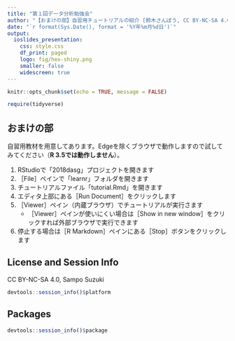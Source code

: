 ```yaml
---
title: "第１回データ分析勉強会"
author: "【おまけの部】自習用チュートリアルの紹介 [鈴木さんぽう, CC BY-NC-SA 4.0]"
date: "`r format(Sys.Date(), format = '%Y年%m月%d日')`"
output:
  ioslides_presentation:
    css: style.css
    df_print: paged
    logo: fig/hex-shiny.png
    smaller: false
    widescreen: true
---
```


```r
knitr::opts_chunk$set(echo = TRUE, message = FALSE)

require(tidyverse)
```


## おまけの部
自習用教材を用意してあります。Edgeを除くブラウザで動作しますので試してみてください（**R 3.5では動作しません**）。

1. RStudioで「2018dasg」プロジェクトを開きます
1. ［File］ペインで「learnr」フォルダを開きます
1. チュートリアルファイル「tutorial.Rmd」を開きます
1. エディタ上部にある［Run Document］をクリックします
1. ［Viewer］ペイン（内蔵ブラウザ）でチュートリアルが実行さます
    * ［Viewer］ペインが使いにくい場合は［Show in new window］をクリックすれば外部ブラウザで実行できます
1. 停止する場合は［R Markdown］ペインにある［Stop］ボタンをクリックします


## License and Session Info
CC BY-NC-SA 4.0, Sampo Suzuki

```r
devtools::session_info()$platform
```

## Packages
```r
devtools::session_info()$package
```

